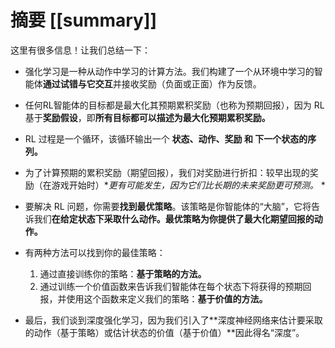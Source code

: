 # 摘要 [[summary]]

这里有很多信息！让我们总结一下：

- 强化学习是一种从动作中学习的计算方法。我们构建了一个从环境中学习的智能体**通过试错与它交互**并接收奖励（负面或正面）作为反馈。

- 任何RL智能体的目标都是最大化其预期累积奖励（也称为预期回报），因为 RL 基于**奖励假设**，即**所有目标都可以描述为最大化预期累积奖励。**

- RL 过程是一个循环，该循环输出一个 **状态、动作、奖励 和 下一个状态的序列。**

- 为了计算预期的累积奖励（期望回报），我们对奖励进行折扣：较早出现的奖励（在游戏开始时）**更有可能发生，因为它们比长期的未来奖励更可预测。* *

- 要解决 RL 问题，你需要**找到最优策略**。该策略是你智能体的“大脑”，它将告诉我们**在给定状态下采取什么动作。**最优策略**为你提供了最大化期望回报的动作。**

- 有两种方法可以找到你的最佳策略：
    1. 通过直接训练你的策略：**基于策略的方法。**
    2. 通过训练一个价值函数来告诉我们智能体在每个状态下将获得的预期回报，并使用这个函数来定义我们的策略：**基于价值的方法。**

- 最后，我们谈到深度强化学习，因为我们引入了**深度神经网络来估计要采取的动作（基于策略）或估计状态的价值（基于价值）**因此得名“深度”。